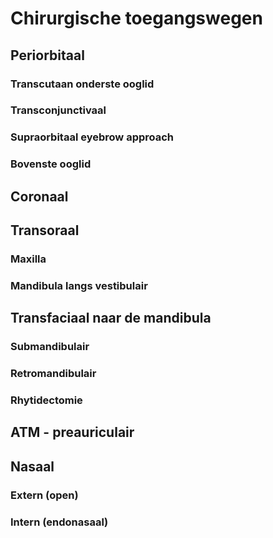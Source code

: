 # Chirurgische toegangswegen
## Periorbitaal
### Transcutaan onderste ooglid
### Transconjunctivaal
### Supraorbitaal eyebrow approach
### Bovenste ooglid
## Coronaal
## Transoraal
### Maxilla
### Mandibula langs vestibulair
## Transfaciaal naar de mandibula
### Submandibulair
### Retromandibulair
### Rhytidectomie
## ATM - preauriculair
## Nasaal
### Extern (open)
### Intern (endonasaal)

